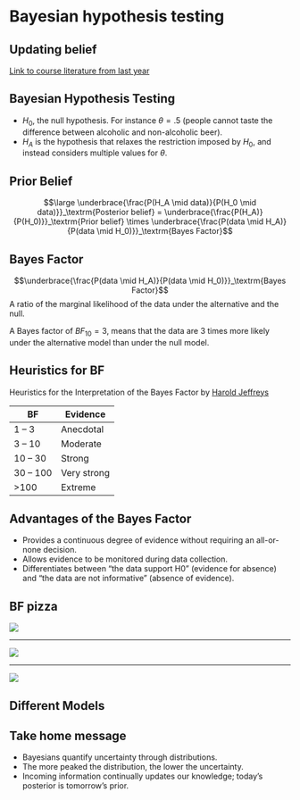 # Bayesian hypothesis testing {.section}


## Updating belief

[Link to course literature from last year](https://johnnydoorn.github.io/IntroductionBayesianInference/)

## Bayesian Hypothesis Testing

-   $H_0$, the null hypothesis. For instance $\theta = .5$ (people cannot taste the difference between alcoholic and non-alcoholic beer).
-   $H_A$ is the hypothesis that relaxes the restriction imposed by $H_0$, and instead considers multiple values for $\theta$.

## Prior Belief

$$\large \underbrace{\frac{P(H_A \mid data)}{P(H_0 \mid data)}}_\textrm{Posterior belief} = \underbrace{\frac{P(H_A)}{P(H_0)}}_\textrm{Prior belief} \times \underbrace{\frac{P(data \mid H_A)}{P(data \mid H_0)}}_\textrm{Bayes Factor}$$

## Bayes Factor {.subsection}

$$\underbrace{\frac{P(data \mid H_A)}{P(data \mid H_0)}}_\textrm{Bayes Factor}$$ A ratio of the marginal likelihood of the data under the alternative and the null.

A Bayes factor of ${BF}_{10} = 3$, means that the data are 3 times more likely under the alternative model than under the null model.

## Heuristics for BF {.subsection}

Heuristics for the Interpretation of the Bayes Factor by [Harold Jeffreys](https://en.wikipedia.org/wiki/Harold_Jeffreys)

| BF       | Evidence    |
|----------|-------------|
| 1 – 3    | Anecdotal   |
| 3 – 10   | Moderate    |
| 10 – 30  | Strong      |
| 30 – 100 | Very strong |
| \>100    | Extreme     |

## Advantages of the Bayes Factor

-   Provides a continuous degree of evidence without requiring an all-or-none decision.
-   Allows evidence to be monitored during data collection.
-   Differentiates between “the data support H0” (evidence for absence) and “the data are not informative” (absence of evidence).

## BF pizza

![](../../topics/bayes/BF1.png)

------------------------------------------------------------------------

![](../../topics/bayes/BF3.png)

------------------------------------------------------------------------

![](../../../../topics/bayes/BF13.png)

## Different Models

## Take home message

-   Bayesians quantify uncertainty through distributions.
-   The more peaked the distribution, the lower the uncertainty.
-   Incoming information continually updates our knowledge; today’s posterior is tomorrow’s prior.
